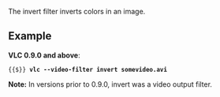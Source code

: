 {{Module|name=invert|type=Video filter|description=color inversion}}

The invert filter inverts colors in an image.

== Example ==
'''VLC 0.9.0 and above''':
 {{$}} '''vlc --video-filter invert somevideo.avi'''

'''Note:''' In versions prior to 0.9.0, invert was a video output filter.

{{Documentation footer}}